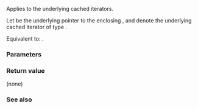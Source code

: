 {{title|iter_swap{{small|(ranges::chunk_view::''inner-iterator'')}}}}
{{cpp/ranges/chunk_view/navbar}}

{{ddcl|since=c++23|
friend constexpr void iter_swap( const /*inner-iterator*/&amp; x,
                                 const /*inner-iterator*/&amp; y )
    noexcept(noexcept(ranges::iter_swap(*x.parent_-&gt;current_,
                                        *y.parent_-&gt;current_)))
    requires std::indirectly_swappable&lt;ranges::iterator_t&lt;V&gt;&gt;;
}}

Applies {{lc|ranges::iter_swap}} to the underlying cached iterators.

Let {{rlpi|/#Data members|parent_}} be the underlying pointer to the enclosing {{tt|chunk_view}}, and {{c|*i.parent_-&gt;current_}} denote the underlying cached iterator of type {{c|ranges::iterator_t&lt;V&gt;}}.

Equivalent to: {{c|ranges::iter_swap(*x.parent_-&gt;current_, *y.parent_-&gt;current_);}}.

{{cpp/hidden friend|{{tt|chunk_view::''inner-iterator''}}}}

===Parameters===
{{par begin}}
{{par|x, y|iterators to the elements to swap}}
{{par end}}

===Return value===
(none)

===See also===
{{dsc begin}}
{{dsc inc|cpp/iterator/ranges/dsc iter swap}}
{{dsc inc|cpp/algorithm/dsc iter swap}}
{{dsc end}}

{{langlinks|de|es|ja|ru|zh}}